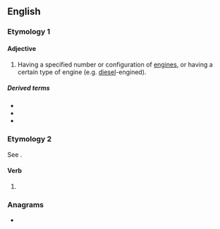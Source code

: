 ==English==

===Etymology 1===
{{suffix|engine|ed|gloss1=noun|lang=en}}

====Adjective====
{{en-adj|-}}

# {{lb|en|in combination}} Having a specified number or configuration of [[engine]]s, or having a certain type of engine (e.g. [[diesel]]-engined).

=====Derived terms=====
* {{l|en|overengined}}
* {{l|en|twin-engined}}
* {{l|en|underengined}}

===Etymology 2===
See {{m|en|engine|pos=verb}}.

====Verb====
{{head|en|verb form}}

# {{en-past of|engine}}

===Anagrams===
* {{l|en|needing}}